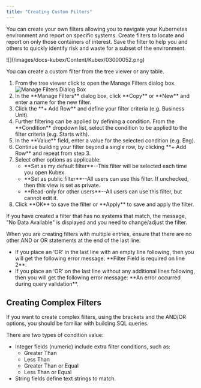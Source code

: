 ```yaml
---
title: "Creating Custom Filters"
---
```



You can create your own filters allowing you to navigate your Kubernetes environment and report on specific systems. Create filters to locate and report on only those containers of interest. Save the filter to help you and others to quickly identify risk and waste for a subset of the environment.

<Frame caption="Figure: Creating Custom Filters">
![](/images/docs-kubex/Content/Kubex/03000052.png)
</Frame>

You can create a custom filter from the tree viewer or any table. 


<ol start="1">
  <li>From the tree viewer click <InlineImage customSize="5" src="/images/docs-kubex/Content/Kubex/03000050.png">to open the Manage Filters dialog box.</InlineImage></li>
  <Frame caption="Manage Filters Dialog Box">
    <img src="/images/docs-kubex/Content/Kubex/03000053_675x321.png" alt="Manage Filters Dialog Box" />
  </Frame>
  <li>In the **Manage Filters** dialog box, click **Copy** or **New** and enter a name for the new filter.</li> 
  <li>Click the **+ Add Row**  and define your filter criteria (e.g. Business Unit).</li>
  <li>Further filtering can be applied by defining a condition. From the **Condition** dropdown list, select the condition to be applied to the filter criteria (e.g. Starts with).</li>
  <li>In the **Value** field, enter a value for the selected condition (e.g. Eng).</li>
  <li>Continue building your filter beyond a single row, by clicking **+ Add Row**  and repeat from step 3.</li>
  <li>
    Select other options as applicable:
    <ul>
    <li>
    **Set as my default filter**--This filter will be selected each time you open Kubex.
    </li>
    <li>
    **Set as public filter**--All users can use this filter. If unchecked, then this view is set as private.
    </li>
    <li>
    **Read-only for other users**--All users can use this filter, but cannot edit it.
    </li>
    </ul>
  </li>
  <li>Click **OK** to save the filter or **Apply** to save and apply the filter.</li>
</ol>


If you have created a filter that has no systems that match, the message, "No Data Available" is displayed and you need to change/adjust the filter.

When you are creating filters with multiple entries, ensure that there are no other AND or OR statements at the end of the last line:


<ul>
  <li>If you place an ‘OR’ in the last line with an empty line following, then you will get the following error message: **Filter Field is required on line 2**.</li>
  <li>If you place an ‘OR’ on the last line without any additional lines following, then you will get the following error message: **An error occurred during query validation**.</li>
</ul>



## Creating Complex Filters

If you want to create complex filters, using the brackets and the AND/OR options, you should be familiar with building SQL queries.

There are two types of condition value:

<ul>
  <li>
    Integer fields (numeric) include extra filter conditions, such as:
    <ul>
    <li>
    Greater Than
    </li>
    <li>
    Less Than
    </li>
    <li>
    Greater Than or Equal
    </li>
    <li>
    Less Than or Equal
    </li>
    </ul>
  </li>
  <li>String fields define text strings to match.</li>
</ul>

